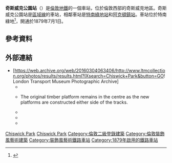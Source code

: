 {{expand|time=2016-03-09T02:01:00+00:00}}
{{refimprove|time=2016-03-09T02:01:00+00:00}}
{{Infobox London station
| name             = 奇斯威克公園
| symbol           = underground
| manager          = [[倫敦地鐵|倫敦地鐵]]
| locale           = [[奇斯威克|奇斯威克]]
| borough          = [[伊靈區|伊靈區]]
| platforms        = 2
| fare_zone        = 3
| image_name       = Chiswick Park station.jpg
| latitude         = {{decdeg|51|29|41|N|4}}
| longitude        = {{decdeg|0|16|04|W|4}}
| original         = [[District_Railway|District Railway]]
<!--
| tubeexits06      = 2.027
| tubeexits07      = {{increase}} 2.223 
| tubeexits08      = {{decrease}} 2.050
| tubeexits09      = {{decrease}} 1.94 -->
| listing_grade    = II
| listing_start    = 18 February 1987
| listing_reference = <ref>{{NHLE|num=1358798|desc=|accessdate=28 September 2015}}</ref>
| listing_entry    =  1358798
}}
'''奇斯威克公園站'''（{{lang-en|Chiswick Park tube station}}）是[[倫敦地鐵|倫敦地鐵]]的一個車站，位於倫敦西部的奇斯威克地區。奇斯威克公園站是[[區域線|區域線]]的車站，相鄰車站是[[特南綠地站|特南綠地站]]和[[阿克頓鎮站|阿克頓鎮站]]。車站位於特南綠地<ref>{{cite web|title=The Battle of Turnham Green|url=http://www.chiswickw4.com/default.asp?section=info&page=conhistory07.htm|publisher=Chiswick's Local Website|accessdate=13 November 2015|date=19 November 2004|archive-url=https://web.archive.org/web/20180216204630/http://www.chiswickw4.com/default.asp?section=info&page=conhistory07.htm|archive-date=2018-02-16|dead-url=yes}}</ref>，開通於1879年7月1日。
==參考資料==
{{reflist}}
==外部連結==
{{commons category|Chiswick Park tube station}}
* [https://web.archive.org/web/20160304063406/http://www.ltmcollection.org/photos/results/results.html?IXsearch=Chiswick+Park&button=GO! London Transport Museum Photographic Archive]
** {{ltmcollection|46/997046.jpg|Chiswick Park and Acton Green station, 1901}}
** {{ltmcollection|7v/i0000k7v.jpg|View of platforms looking east as the station is rebuilt, 1932.}} The original timber platform remains in the centre as the new platforms are constructed either side of the tracks.
** {{ltmcollection|45/997045.jpg|New station, 1932}}
** {{ltmcollection|28/9866728.jpg|Interior of ticket hall with passengers queuing at a passimeter for tickets, 1933}}
** {{ltmcollection|xy/i00005xy.jpg|View of westbound platform, 1958}}

{{倫敦地鐵區域線}}

[[Category:區域線車站|Chiswick Park]]
[[Category:伊靈區鐵路車站|Chiswick Park]]
[[Category:倫敦二級登錄建築|Category:倫敦二級登錄建築]]
[[Category:倫敦裝飾風藝術建築|Category:倫敦裝飾風藝術建築]]
[[Category:裝飾風藝術鐵路車站|Category:裝飾風藝術鐵路車站]]
[[Category:1879年啟用的鐵路車站|Category:1879年啟用的鐵路車站]]